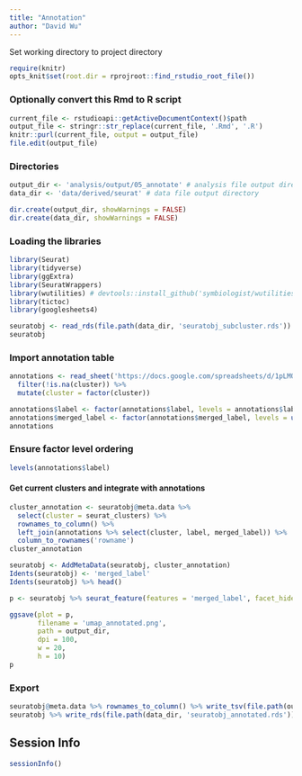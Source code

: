 ```yaml
---
title: "Annotation"
author: "David Wu"
---
```


Set working directory to project directory
```r
require(knitr)
opts_knit$set(root.dir = rprojroot::find_rstudio_root_file())
```

### Optionally convert this Rmd to R script 
```r
current_file <- rstudioapi::getActiveDocumentContext()$path
output_file <- stringr::str_replace(current_file, '.Rmd', '.R')
knitr::purl(current_file, output = output_file)
file.edit(output_file)
```

### Directories
```r
output_dir <- 'analysis/output/05_annotate' # analysis file output directory
data_dir <- 'data/derived/seurat' # data file output directory

dir.create(output_dir, showWarnings = FALSE)
dir.create(data_dir, showWarnings = FALSE)
```

### Loading the libraries
```r
library(Seurat) 
library(tidyverse)
library(ggExtra)
library(SeuratWrappers)
library(wutilities) # devtools::install_github('symbiologist/wutilities')
library(tictoc)
library(googlesheets4)
```

```r
seuratobj <- read_rds(file.path(data_dir, 'seuratobj_subcluster.rds'))
seuratobj
```
### Import annotation table
```r
annotations <- read_sheet('https://docs.google.com/spreadsheets/d/1pLMOaXkSGq3qSX7bTIw2daWd3ItA5JxqFomQn_km1IU/edit#gid=0') %>% 
  filter(!is.na(cluster)) %>% 
  mutate(cluster = factor(cluster))

annotations$label <- factor(annotations$label, levels = annotations$label)
annotations$merged_label <- factor(annotations$merged_label, levels = unique(annotations$merged_label))
annotations
```
### Ensure factor level ordering
```r
levels(annotations$label)
```

#### Get current clusters and integrate with annotations
```r
cluster_annotation <- seuratobj@meta.data %>% 
  select(cluster = seurat_clusters) %>% 
  rownames_to_column() %>% 
  left_join(annotations %>% select(cluster, label, merged_label)) %>% 
  column_to_rownames('rowname')
cluster_annotation
```

```r
seuratobj <- AddMetaData(seuratobj, cluster_annotation)
Idents(seuratobj) <- 'merged_label'
Idents(seuratobj) %>% head()
```

```r
p <- seuratobj %>% seurat_feature(features = 'merged_label', facet_hide = TRUE, size = 0.1, alpha = 0.1)

ggsave(plot = p,
       filename = 'umap_annotated.png',
       path = output_dir,
       dpi = 100,
       w = 20, 
       h = 10)
p
```
### Export
```r
seuratobj@meta.data %>% rownames_to_column() %>% write_tsv(file.path(output_dir, 'metadata.tsv.gz'))
seuratobj %>% write_rds(file.path(data_dir, 'seuratobj_annotated.rds'))
```


## Session Info
```r
sessionInfo()
```



